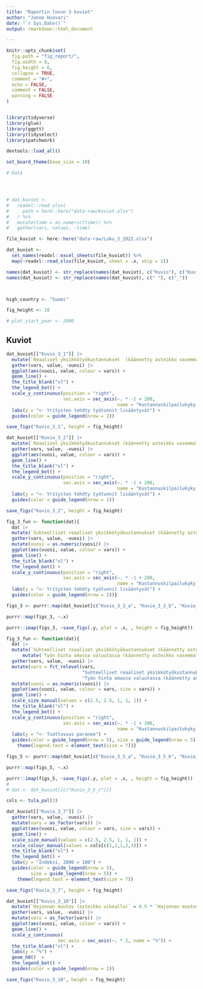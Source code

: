 ```yaml
---
title: "Raportin luvun 3 kuviot"
author: "Janne Huovari"
date: "`r Sys.Date()`"
output: rmarkdown::html_document

---
```


```r
knitr::opts_chunk$set(
  fig.path = "fig_report/",
  fig.width = 8,
  fig.height = 6,
  collapse = TRUE,
  comment = "#>", 
  echo = FALSE, 
  comment = FALSE, 
  warning = FALSE
)


library(tidyverse)
library(glue)
library(ggptt)
library(tidyselect)
library(patchwork)

devtools::load_all()

set_board_theme(base_size = 10)

# Data




# dat_kuviot <- 
#   readxl::read_xlsx(
#     path = here::here("data-raw/Kuviot.xlsx")
#   ) %>% 
#   mutate(time = as.numeric(time)) %>% 
#   gather(vars, values, -time)

file_kuviot <- here::here("data-raw/Luku_3_2022.xlsx")

dat_kuviot <- 
  set_names(readxl::excel_sheets(file_kuviot)) %>% 
  map(~readxl::read_xlsx(file_kuviot, sheet = .x, skip = 1))  

names(dat_kuviot) <- str_replace(names(dat_kuviot), c("Kuvio"), c("Kuvio_3"))
names(dat_kuviot) <- str_replace(names(dat_kuviot), c(" "), c("_"))



high_country <- "Suomi"

fig_height <- 10

# plot_start_year <- 2000

```

## Kuviot

```r

dat_kuviot[["Kuvio_3_1"]] |> 
  mutate(`Reaaliset yksikkötyökustannukset  (käännetty asteikko vasemmalla)` = -1 * `Reaaliset yksikkötyökustannukset  (käännetty asteikko vasemmalla)` + 200) |> 
  gather(vars, value, -vuosi) |> 
  ggplot(aes(vuosi, value, colour = vars)) +
  geom_line() +
  the_title_blank("xl") +
  the_legend_bot() +
  scale_y_continuous(position = "right", 
                     sec.axis = sec_axis(~. * -1 + 200, 
                                         name = "Kustannuskilpailukyky paranee ->")) +
  labs(y = "<- Yritysten tehdty työtunnit lisääntyvät") +
  guides(color = guide_legend(nrow = 2))

save_figs("Kuvio_3_1", height = fig_height)

```

```r

dat_kuviot[["Kuvio_3_2"]] |> 
  mutate(`Reaaliset yksikkötyökustannukset (käännetty asteikko vasemmalla)` = -1 * `Reaaliset yksikkötyökustannukset (käännetty asteikko vasemmalla)` + 200) |> 
  gather(vars, value, -vuosi) |> 
  ggplot(aes(vuosi, value, colour = vars)) +
  geom_line() +
  the_title_blank("xl") +
  the_legend_bot() +
  scale_y_continuous(position = "right", 
                     sec.axis = sec_axis(~. * -1 + 200, 
                                         name = "Kustannuskilpailukyky paranee ->")) +
  labs(y = "<- Yritysten tehdty työtunnit lisääntyvät") +
  guides(color = guide_legend(nrow = 2))

save_figs("Kuvio_3_2", height = fig_height)

```

```r



fig_3_fun <- function(dat){
  dat |> 
  mutate(`Suhteelliset reaaliset yksikkötyökustannukset (käännetty asteikko vasemmalla)` = -1 * `Suhteelliset reaaliset yksikkötyökustannukset (käännetty asteikko vasemmalla)` + 200) |> 
  gather(vars, value, -vuosi) |> 
  mutate(vuosi = as.numeric(vuosi)) |> 
  ggplot(aes(vuosi, value, colour = vars)) +
  geom_line() +
  the_title_blank("xl") +
  the_legend_bot() +
  scale_y_continuous(position = "right", 
                     sec.axis = sec_axis(~. * -1 + 200, 
                                         name = "Kustannuskilpailukyky paranee ->")) +
  labs(y = "<- Yritysten tehdty työtunnit lisääntyvät") +
  guides(color = guide_legend(nrow = 2))}

figs_3 <- purrr::map(dat_kuviot[c("Kuvio_3_3_a", "Kuvio_3_3_b", "Kuvio_3_3_c")], fig_3_fun)

purrr::map(figs_3, ~.x)

purrr::imap(figs_3, ~save_figs(.y, plot = .x, , height = fig_height))

```

```r



fig_5_fun <- function(dat){
  dat |> 
  mutate(`Suhteelliset reaaliset yksikkötyökustannukset (käännetty asteikko vasemmalla)` = -1 * `Suhteelliset reaaliset yksikkötyökustannukset (käännetty asteikko vasemmalla)` + 200) |> 
      mutate(`Työn hinta omassa valuutassa (käännetty asteikko vasemmalla)` = -1 * `Työn hinta omassa valuutassa (käännetty asteikko vasemmalla)` + 200) |> 
  gather(vars, value, -vuosi) |> 
  mutate(vars = fct_relevel(vars, 
                            "Suhteelliset reaaliset yksikkötyökustannukset (käännetty asteikko vasemmalla)",
                            "Työn hinta omassa valuutassa (käännetty asteikko vasemmalla)")) |> 
  mutate(vuosi = as.numeric(vuosi)) |> 
  ggplot(aes(vuosi, value, colour = vars, size = vars)) +
  geom_line() +
  scale_size_manual(values = c(2.5, 2.5, 1, 1, 1)) +
  the_title_blank("xl") +
  the_legend_bot() +
  scale_y_continuous(position = "right", 
                     sec.axis = sec_axis(~. * -1 + 200, 
                                         name = "Kustannuskilpailukyky paranee ->")) +
  labs(y = "<- Tuottavuus paranee") +
  guides(color = guide_legend(nrow = 5), size = guide_legend(nrow = 5)) +
    theme(legend.text = element_text(size = 7))}

figs_5 <- purrr::map(dat_kuviot[c("Kuvio_3_5_a", "Kuvio_3_5_b", "Kuvio_3_5_c")], fig_5_fun)

purrr::map(figs_5, ~.x)

purrr::imap(figs_5, ~save_figs(.y, plot = .x, , height = fig_height))
# 
# dat <- dat_kuviot[[c("Kuvio_3_5_c")]]

```

```r

cols <- tula_pal(3)

dat_kuviot[["Kuvio_3_7"]] |> 
  gather(vars, value, -vuosi) |> 
  mutate(vars = as_factor(vars)) |> 
  ggplot(aes(vuosi, value, colour = vars, size = vars)) +
  geom_line() +
  scale_size_manual(values = c(2.5, 2.5, 1, 1, 1)) +
  scale_colour_manual(values = cols[c(1,2,1,2,3)]) +
  the_title_blank("xl") +
  the_legend_bot() +
  labs(y = "Indeksi, 2000 = 100") +
  guides(color = guide_legend(nrow = 5),
         size = guide_legend(nrow = 5)) +
    theme(legend.text = element_text(size = 7))

save_figs("Kuvio_3_7", height = fig_height)

```

```r

dat_kuviot[["Kuvio_3_10"]] |> 
  mutate(`Hajonnan muutos (asteikko oikealla)` = 0.5 * `Hajonnan muutos (asteikko oikealla)`) |> 
  gather(vars, value, -vuosi) |> 
  mutate(vars = as_factor(vars)) |> 
  ggplot(aes(vuosi, value, colour = vars)) +
  geom_line() +
  scale_y_continuous(
                   sec.axis = sec_axis(~. * 2, name = "%")) +
  the_title_blank("xl") +
  labs(y = "%") +
  geom_h0()  +
  the_legend_bot() +
  guides(color = guide_legend(nrow = 2))

save_figs("Kuvio_3_10", height = fig_height)

```

